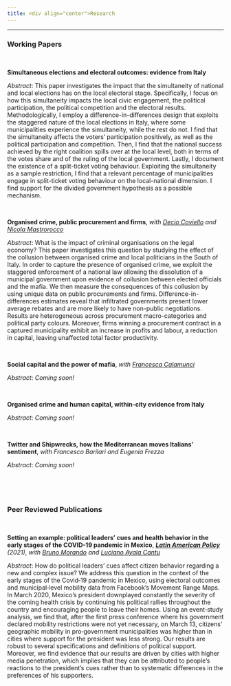 ```yaml
---
title: <div align="center">Research
---
```



****

<div align="left">

### Working Papers

<br />


**Simultaneous elections and electoral outcomes: evidence from Italy**

*Abstract*: This paper investigates the impact that the simultaneity of national and local elections has on the local electoral stage. Specifically, I focus on how this simultaneity impacts the local civic engagement, the political participation, the political competition and the electoral results. Methodologically, I employ a difference-in-differences design that exploits the staggered nature of the local elections in Italy, where some municipalities experience the simultaneity, while the rest do not. I find that the simultaneity affects the voters' participation positively, as well as the political participation and competition. Then, I find that the national success achieved by the right coalition spills over at the local level, both in terms of the votes share and of the ruling of the local government. Lastly, I document the existence of a split-ticket voting behaviour. Exploiting the simultaneity as a sample restriction, I find that a relevant percentage of municipalities engage in split-ticket voting behaviour on the local-national dimension. I find support for the divided government hypothesis as a possible mechanism.

<br />

**Organised crime, public procurement and firms**, *with* <a href="https://tintin.hec.ca/pages/decio.coviello/home.html" target="_blank">*Decio Coviello*</a> *and* <a href="https://nicolamastrorocco.com/" target="_blank">*Nicola Mastrorocco*</a>

*Abstract*: What is the impact of criminal organisations on the legal economy? This paper investigates this question by studying the effect of the collusion between organised crime and local politicians in the South of Italy. In order to capture the presence of organised crime, we exploit the staggered enforcement of a national law allowing the dissolution of a municipal government upon evidence of  collusion  between  elected  officials and the mafia. We then measure the consequences of this collusion by using unique data on public procurements and firms. Difference-in-differences estimates reveal that infiltrated governments present lower average rebates and are more likely to have non-public negotiations. Results are heterogeneous across procurement macro-categories and political party colours. Moreover, firms winning a procurement contract in a captured municipality exhibit an increase in profits and labour, a  reduction in capital, leaving unaffected total factor productivity.

<br />


**Social capital and the power of mafia**, *with* <a href="https://sites.google.com/view/francescacalamunci/home?authuser=0" target="_blank">*Francesca Calamunci*</a>

*Abstract*: *Coming soon!*

<br />

**Organised crime and human capital, within-city evidence from Italy** 

*Abstract*: *Coming soon!*

<br />

**Twitter and Shipwrecks, how the Mediterranean moves Italians’ sentiment**, *with Francesco Barilari and Eugenia Frezza* 

*Abstract*: *Coming soon!*

<br />

<br />


### Peer Reviewed Publications

<br />


**Setting an example: political leaders’ cues and health behavior in the early stages of the COVID-19 pandemic in Mexico**, <a href="https://onlinelibrary.wiley.com/doi/10.1111/lamp.12223" target="_blank">*__Latin American Policy__*</a> *(2021)*, *with* <a href="https://sites.google.com/view/brunomorando/home" target="_blank">*Bruno Morando*</a> *and* <a href="https://www.udlap.mx/ofertaacademica/profesores.aspx?cveCarrera=LEC&profesor=0024068&extracto=1" target="_blank">*Luciano Ayala Cantu*</a>




*Abstract*: How do political leaders’ cues affect citizen behavior regarding a new and complex issue? We address this question in the context of the early stages of the Covid‐19 pandemic in Mexico, using electoral outcomes and municipal‐level mobility data from Facebook's Movement Range Maps. In March 2020, Mexico's president downplayed constantly the severity of the coming health crisis by continuing his political rallies throughout the country and encouraging people to leave their homes. Using an event‐study analysis, we find that, after the first press conference where his government declared mobility restrictions were not yet necessary, on March 13, citizens’ geographic mobility in pro‐government municipalities was higher than in cities where support for the president was less strong. Our results are robust to several specifications and definitions of political support. Moreover, we find evidence that our results are driven by cities with higher media penetration, which implies that they can be attributed to people's reactions to the president's cues rather than to systematic differences in the preferences of his supporters.
